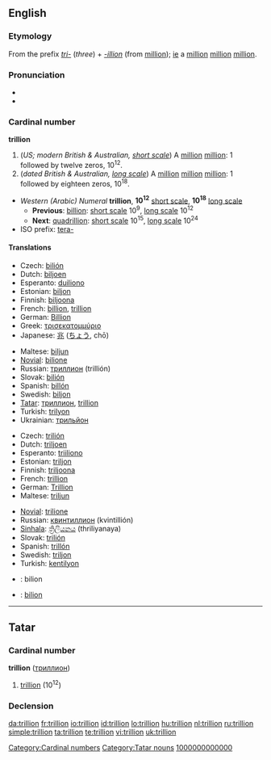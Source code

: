 {{see|Trillion}}
==English==
{{wikipedia|Long and short scales}}

===Etymology===
From the prefix ''[[tri-]]'' (''three'') + ''[[-illion]]'' (from [[million]]); [[ie]] a [[million]] [[million]] [[million]].

===Pronunciation===
* {{audio|en-us-trillion.ogg|Audio (US)}}
* {{rhymes|ɪljən}}

===Cardinal number===
'''trillion'''

# (''US; modern British & Australian, [[w:Long and short scales|short scale]]'') A [[million]] [[million]]: 1 followed by twelve zeros, 10<sup>12</sup>.
# (''dated British & Australian, [[w:Long and short scales|long scale]]'') A [[million]] [[million]] [[million]]: 1 followed by eighteen zeros, 10<sup>18</sup>.

* ''Western (Arabic) Numeral'' '''trillion''', '''10<sup>12</sup>''' [[w:Long and short scales|short scale]], '''10<sup>18</sup>''' [[w:Long and short scales|long scale]]
** '''Previous''': [[billion]]: [[w:Long and short scales|short scale]] 10<sup>9</sup>, [[w:Long and short scales|long scale]] 10<sup>12</sup>
** '''Next''': [[quadrillion]]: [[w:Long and short scales|short scale]] 10<sup>15</sup>, [[w:Long and short scales|long scale]] 10<sup>24</sup>
* ISO prefix: [[tera-]]

====Translations====
{{trans-top|a million million, 10<sup>12</sup>}}
* Czech: [[bilión]] {{m}}
* Dutch: [[biljoen]]
* Esperanto: [[duiliono]]
* Estonian: [[biljon]]
* Finnish: [[biljoona]]
* French: [[billion]], [[trillion#French|trillion]]
* German: [[Billion]]
* Greek: [[τρισεκατομμύριο]] {{n}}
* Japanese: [[兆]] ([[ちょう]], chō)
{{trans-mid}}
* Maltese: [[biljun]]
* [[Novial]]: [[bilione]]
* Russian: [[триллион]] (trillión) {{m}}
* Slovak: [[bilión]] {{m}}
* Spanish: [[billón]] {{m}}
* Swedish: [[biljon]] {{c}}
* [[Tatar]]: [[триллион#Tatar|триллион]], [[trillion#Tatar|trillion]]
* Turkish: [[trilyon]]
* Ukrainian: [[трильйон]]
{{trans-bottom}}

{{trans-top|a million million million, 10<sup>18</sup>}}
* Czech: [[trilión]] {{m}}
* Dutch: [[triljoen]]
* Esperanto: [[triiliono]]
* Estonian: [[triljon]]
* Finnish: [[triljoona]]
* French: [[trillion#French|trillion]]
* German: [[Trillion]]
* Maltese: [[triljun]]
{{trans-mid}}
* [[Novial]]: [[trilione]]
* Russian: [[квинтиллион]] (kvintillión) {{m}}
* [[Sinhala]]: [[ත්‍රිලියනය]] (thriliyanaya)
* Slovak: [[trilión]] {{m}}
* Spanish: [[trillón]] {{m}}
* Swedish: [[triljon]] {{c}}
* Turkish: [[kentilyon]]
{{trans-bottom}}

{{checktrans}}
* {{ttbc|Bosnian}}: bilion {{m}}
* {{ttbc|Romanian}}: [[bilion]] {{n}}

----

==Tatar==

===Cardinal number===
'''trillion''' ([[триллион]])

# {{cardinal|lang=tt}} [[trillion]] (10<sup>12</sup>)

===Declension===
{{crh-latin-noun|nıñ|ga|nı|da|nan}}

[[Category:Cardinal numbers]]
[[Category:Tatar nouns]]
[[Category:tt:Cardinal numbers|1000000000000]]

[[da:trillion]]
[[fr:trillion]]
[[io:trillion]]
[[id:trillion]]
[[lo:trillion]]
[[hu:trillion]]
[[nl:trillion]]
[[ru:trillion]]
[[simple:trillion]]
[[ta:trillion]]
[[te:trillion]]
[[vi:trillion]]
[[uk:trillion]]